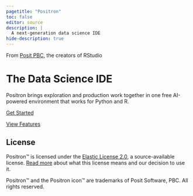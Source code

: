 ```yaml
---
pagetitle: "Positron"
toc: false
editor: source
description: |
  A next-generation data science IDE
hide-description: true
---
```


From [Posit PBC](https://posit.co/){target="_blank"}, the creators of RStudio

# The Data Science IDE

Positron brings exploration and production work together in one free AI-powered environment that works for Python and R.

[Get Started](https://positron.posit.co/download.html){.btn .btn-primary .btn-lg target="_blank"}

[View Features](features.qmd){.btn .btn-outline-primary .btn-lg}


## License

Positron™ is licensed under the [Elastic License 2.0](https://github.com/posit-dev/positron?tab=License-1-ov-file#readme), a source-available license. [Read more](licensing.qmd) about what this license means and our decision to use it.

Positron™ and the Positron icon™ are trademarks of Posit Software, PBC. All rights reserved.

<!-- 
## What is Positron?

- A free, next-generation data science IDE built by [Posit PBC](https://posit.co/)
- An extensible, polyglot tool for writing code and exploring data
- A familiar environment for reproducible authoring and publishing

![Positron, a next-generation data science IDE](images/astropy.png)

## Ready to learn more?

{{< video https://www.youtube.com/embed/8uRcB34Hhsw >}}

Find out what you need to know to [get started](start.qmd) using Positron, and then [download an installer](download.qmd). Explore our user guides on topics such as [choosing interpreters](managing-interpreters.qmd) and the [Data Explorer](data-explorer.qmd). Our [FAQs](faqs.qmd) cover some common questions you may have.

Positron is built on [Code OSS](https://github.com/microsoft/vscode). To learn about basic features like commands, settings, using source control, and more, see the [VS Code documentation](https://code.visualstudio.com/docs).


## License

Positron™ is licensed under the [Elastic License 2.0](https://github.com/posit-dev/positron?tab=License-1-ov-file#readme), a source-available license. [Read more](licensing.qmd) about what this license means and our decision to use it.

Positron™ and the Positron icon™ are trademarks of Posit Software, PBC. All rights reserved. -->
